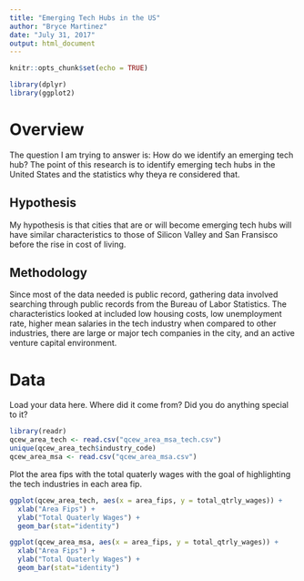 ```yaml
---
title: "Emerging Tech Hubs in the US"
author: "Bryce Martinez"
date: "July 31, 2017"
output: html_document
---
```


```r
knitr::opts_chunk$set(echo = TRUE)

library(dplyr)
library(ggplot2)
```

# Overview

The question I am trying to answer is: How do we identify an emerging tech hub? The point of this research is to identify emerging tech hubs in the United States and the statistics why theya re considered that.

## Hypothesis

My hypothesis is that cities that are or will become emerging tech hubs will have similar characteristics to those of Silicon Valley and San Fransisco before the rise in cost of living.

## Methodology

Since most of the data needed is public record, gathering data involved searching through public records from the Bureau of Labor Statistics. The characteristics looked at included low housing costs, low unemployment rate, higher mean salaries in the tech industry when compared to other industries, there are large or major tech companies in the city, and an active venture capital environment.

# Data

Load your data here. Where did it come from? Did you do anything special to it?

```r
library(readr)
qcew_area_tech <- read.csv("qcew_area_msa_tech.csv")
unique(qcew_area_tech$industry_code)
qcew_area_msa <- read.csv("qcew_area_msa.csv")
```

Plot the area fips with the total quaterly wages with the goal of highlighting the tech industries in each area fip.

```r
ggplot(qcew_area_tech, aes(x = area_fips, y = total_qtrly_wages)) +
  xlab("Area Fips") +
  ylab("Total Quaterly Wages") +
  geom_bar(stat="identity")
```

```r
ggplot(qcew_area_msa, aes(x = area_fips, y = total_qtrly_wages)) +
  xlab("Area Fips") +
  ylab("Total Quaterly Wages") +
  geom_bar(stat="identity")
```